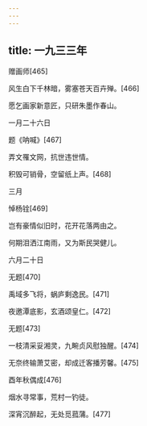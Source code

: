 ```yaml
---
---
---
```

title: 一九三三年
---




赠画师[465]


风生白下千林暗，雾塞苍天百卉殚。[466]

愿乞画家新意匠，只研朱墨作春山。

一月二十六日





题《呐喊》[467]


弄文罹文网，抗世违世情。

积毁可销骨，空留纸上声。[468]

三月





悼杨铨[469]


岂有豪情似旧时，花开花落两由之。

何期泪洒江南雨，又为斯民哭健儿。

六月二十日





无题[470]


禹域多飞将，蜗庐剩逸民。[471]

夜邀潭底影，玄酒颂皇仁。[472]





无题[473]


一枝清采妥湘灵，九畹贞风慰独醒。[474]

无奈终输萧艾密，却成迁客播芳馨。[475]





酉年秋偶成[476]


烟水寻常事，荒村一钓徒。

深宵沉醉起，无处觅菰蒲。[477]